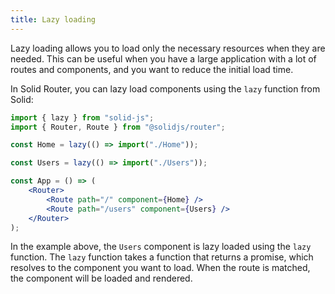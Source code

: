 ```yaml
---
title: Lazy loading
---
```


Lazy loading allows you to load only the necessary resources when they are needed. This can be useful when you have a large application with a lot of routes and components, and you want to reduce the initial load time.

In Solid Router, you can lazy load components using the `lazy` function from Solid:

```jsx
import { lazy } from "solid-js";
import { Router, Route } from "@solidjs/router";

const Home = lazy(() => import("./Home"));

const Users = lazy(() => import("./Users"));

const App = () => (
	<Router>
		<Route path="/" component={Home} />
		<Route path="/users" component={Users} />
	</Router>
);
```

In the example above, the `Users` component is lazy loaded using the `lazy` function. The `lazy` function takes a function that returns a promise, which resolves to the component you want to load. When the route is matched, the component will be loaded and rendered.
